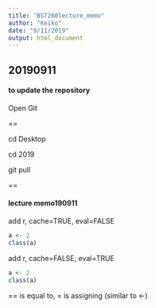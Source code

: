 ---
title: "BST260lecture_memo"
author: "Keiko"
date: "9/11/2019"
output: html_document
---
## 20190911
#### to update the repository
Open Git


==

cd Desktop

cd 2019

git pull

==

#### lecture memo190911
add r, cache=TRUE, eval=FALSE
```{r, cache=TRUE, eval=FALSE}
a <- 2
class(a)
```

add r, cache=FALSE, eval=TRUE
```{r, cache=FALSE, eval=TRUE}
a <- 2
class(a)
```


== is equal to, = is assigning (similar to <-) 